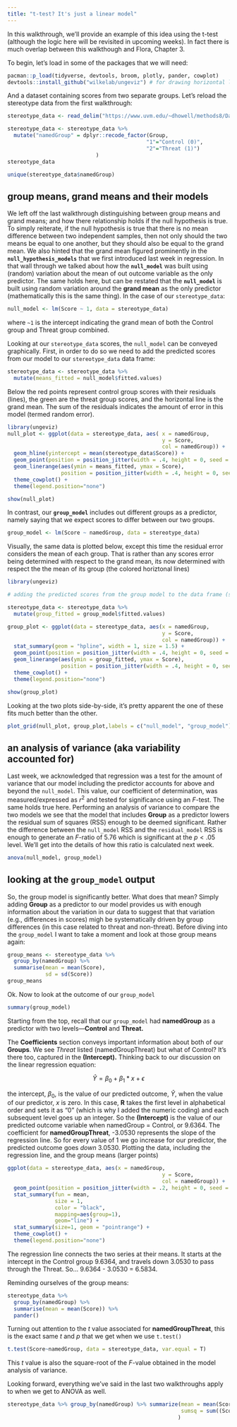```yaml
---
title: "t-test? It's just a linear model"
---
```


In this walkthrough, we'll provide an example of this idea using the t-test (although the logic here will be revisited in upcoming weeks). In fact there is much overlap between this walkthough and Flora, Chapter 3.

To begin, let's load in some of the packages that we will need:

```r
pacman::p_load(tidyverse, devtools, broom, plotly, pander, cowplot)
devtools::install_github("wilkelab/ungeviz") # for drawing horizontal lines
```

And a dataset containing scores from two separate groups. Let's reload the stereotype data from the first walkthrough:

```r
stereotype_data <- read_delim("https://www.uvm.edu/~dhowell/methods8/DataFiles/Tab7-7.dat", delim = "\t")

stereotype_data <- stereotype_data %>% 
  mutate("namedGroup" = dplyr::recode_factor(Group,
                                            "1"="Control (0)", 
                                            "2"="Threat (1)")
                            )
stereotype_data

unique(stereotype_data$namedGroup)
```

## group means, grand means and their models

We left off the last walkthrough distinguishing between group means and grand means; and how there relationship holds if the null hypothesis is true. To simply reiterate, if the null hypothesis is true that there is no mean difference between two independent samples, then not only should the two means be equal to one another, but they should also be equal to the grand mean. We also hinted that the grand mean figured prominently in the **`null_hypothesis_models`** that we first introduced last week in regression. In that wall through we talked about how the **`null_model`** was built using (random) variation about the mean of out outcome variable as the only predictor. The same holds here, but can be restated that the **`null_model`** is built using random variation around the **grand mean** as the only predictor (mathematically this is the same thing). In the case of our `stereotype_data`:

```r
null_model <- lm(Score ~ 1, data = stereotype_data)
```

where `~1` is the intercept indicating the grand mean of both the Control group and Threat group combined.

Looking at our `stereotype_data` scores, the `null_model` can be conveyed graphically. First, in order to do so we need to add the predicted scores from our model to our `stereotype_data` data frame:

```r
stereotype_data <- stereotype_data %>%
  mutate(means_fitted = null_model$fitted.values)
```

Below the red points represent control group scores with their residuals (lines), the green are the threat group scores, and the horizontal line is the grand mean. The sum of the residuals indicates the amount of error in this model (termed random error).

```r
library(ungeviz)
null_plot <- ggplot(data = stereotype_data, aes( x = namedGroup, 
                                                 y = Score, 
                                                 col = namedGroup)) +
  geom_hline(yintercept = mean(stereotype_data$Score)) +
  geom_point(position = position_jitter(width = .4, height = 0, seed = 1)) + 
  geom_linerange(aes(ymin = means_fitted, ymax = Score),
                 position = position_jitter(width = .4, height = 0, seed = 1)) +
  theme_cowplot() +
  theme(legend.position="none")

show(null_plot)
```

In contrast, our **`group_model`** includes out different groups as a predictor, namely saying that we expect scores to differ between our two groups.

```r
group_model <- lm(Score ~ namedGroup, data = stereotype_data)
```

Visually, the same data is plotted below, except this time the residual error considers the mean of each group. That is rather than any scores error being determined with respect to the grand mean, its now determined with respect the the mean of its group (the colored horiztonal lines)

```r
library(ungeviz)

# adding the predicted scores from the group model to the data frame (see above)

stereotype_data <- stereotype_data %>%
  mutate(group_fitted = group_model$fitted.values)

group_plot <- ggplot(data = stereotype_data, aes(x = namedGroup, 
                                                 y = Score, 
                                                 col = namedGroup)) +
  stat_summary(geom = "hpline", width = 1, size = 1.5) +
  geom_point(position = position_jitter(width = .4, height = 0, seed = 1)) + 
  geom_linerange(aes(ymin = group_fitted, ymax = Score),
                 position = position_jitter(width = .4, height = 0, seed = 1)) +
  theme_cowplot() +
  theme(legend.position="none")

show(group_plot)
```

Looking at the two plots side-by-side, it's pretty apparent the one of these fits much better than the other.

```r
plot_grid(null_plot, group_plot,labels = c("null_model", "group_model"), label_x = .4)
```

## an analysis of variance (aka variability accounted for)

Last week, we acknowledged that regression was a test for the amount of variance that our model including the predictor accounts for above and beyond the `null_model`. This value, our coefficient of determination, was measured/expressed as $r^2$ and tested for significance using an $F$-test. The same holds true here. Performing an analysis of variance to compare the two models we see that the model that includes **Group** as a predictor lowers the residual sum of squares (RSS) enough to be deemed significant. Rather the difference between the `null_model` RSS and the `residual_model` RSS is enough to generate an $F$-ratio of 5.76 which is significant at the $p<.05$ level. We'll get into the details of how this ratio is calculated next week.

```r
anova(null_model, group_model)
```

## looking at the `group_model` output

So, the group model is significantly better. What does that mean? Simply adding **Group** as a predictor to our model provides us with enough information about the variation in our data to suggest that that variation (e.g., differences in scores) migh be systematically driven by group differences (in this case related to threat and non-threat). Before diving into the `group_model` I want to take a moment and look at those group means again:

```r
group_means <- stereotype_data %>% 
  group_by(namedGroup) %>%
  summarise(mean = mean(Score),
            sd = sd(Score))
group_means
```

Ok. Now to look at the outcome of our `group_model`

```r
summary(group_model)
```

Starting from the top, recall that our `group_model` had **namedGroup** as a predictor with two levels---**Control** and **Threat.**

The **Coefficients** section conveys important information about both of our **Groups**. We see *Threat* listed (namedGroupThreat) but what of Control? It's there too, captured in the **(Intercept).** Thinking back to our discussion on the linear regression equation:

$$
\hat{Y} = \beta_0 + \beta_1*x + \epsilon
$$

the intercept, $\beta_0$, is the value of our predicted outcome, $\hat{Y}$, when the value of our predictor, $x$ is zero. In this case, **R** takes the first level in alphabetical order and sets it as "0" (which is why I added the numeric coding) and each subsequent level goes up an integer. So the **(Intercept)** is the value of our predicted outcome variable when namedGroup = Control, or 9.6364. The coefficient for **namedGroupThreat**, -3.0530 represents the slope of the regression line. So for every value of 1 we go increase for our predictor, the predicted outcome goes *down* 3.0530. Plotting the data, including the regression line, and the group means (larger points)

```r
ggplot(data = stereotype_data, aes(x = namedGroup, 
                                                 y = Score, 
                                                 col = namedGroup)) +
  geom_point(position = position_jitter(width = .2, height = 0, seed = 1)) + 
  stat_summary(fun = mean, 
               size = 1, 
               color = "black", 
               mapping=aes(group=1), 
               geom="line") +
  stat_summary(size=1, geom = "pointrange") +
  theme_cowplot() +
  theme(legend.position="none")
```

The regression line connects the two series at their means. It starts at the intercept in the Control group 9.6364, and travels down 3.0530 to pass through the Threat. So... 9.6364 - 3.0530 = 6.5834.

Reminding ourselves of the group means:

```r
stereotype_data %>% 
  group_by(namedGroup) %>%
  summarise(mean = mean(Score)) %>%
  pander()
```

Turning out attention to the $t$ value associated for **namedGroupThreat**, this is the exact same $t$ and $p$ that we get when we use `t.test()`

```r
t.test(Score~namedGroup, data = stereotype_data, var.equal = T)
```

This $t$ value is also the square-root of the $F$-value obtained in the model analysis of variance.

Looking forward, everything we've said in the last two walkthroughs apply to when we get to ANOVA as well.

```r
stereotype_data %>% group_by(namedGroup) %>% summarize(mean = mean(Score),
                                                       sumsq = sum((Score-mean(Score))^2)
                                                      )
```
